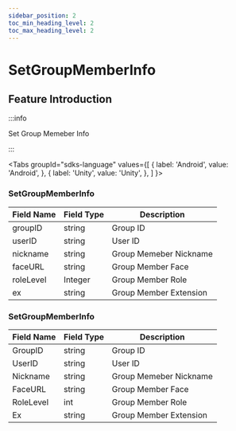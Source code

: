 ```yaml
---
sidebar_position: 2
toc_min_heading_level: 2
toc_max_heading_level: 2
---
```


# SetGroupMemberInfo

## Feature Introduction

:::info

Set Group Memeber Info

:::

<Tabs
groupId="sdks-language"
values={[
{ label: 'Android', value: 'Android', },
{ label: 'Unity', value: 'Unity', },
]
}>

<TabItem value="Android">

### SetGroupMemberInfo

| Field Name       | Field Type      | Description              |
| -----------------| ----------------| -------------------------|
| groupID          | string          | Group ID                 |
| userID           | string          | User ID                  |
| nickname         | string          | Group Memeber Nickname   |
| faceURL          | string          | Group Member Face        |
| roleLevel        | Integer         | Group Member Role        |
| ex               | string          | Group Member Extension   |

</TabItem>

<TabItem value="Unity">

### SetGroupMemberInfo

| Field Name       | Field Type      | Description              |
| -----------------| ----------------| -------------------------|
| GroupID          | string          | Group ID                 |
| UserID           | string          | User ID                  |
| Nickname         | string          | Group Memeber Nickname   |
| FaceURL          | string          | Group Member Face        |
| RoleLevel        | int             | Group Member Role        |
| Ex               | string          | Group Member Extension   |

</TabItem>

</Tabs>
